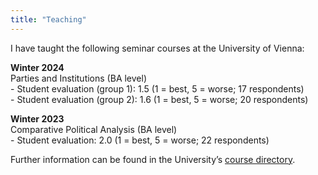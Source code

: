 ```yaml
---
title: "Teaching"
---
```


I have taught the following seminar courses at the University of Vienna:

**Winter 2024**<br>
Parties and Institutions (BA level)\
- Student evaluation (group 1): 1.5 (1 = best, 5 = worse; 17 respondents)\
- Student evaluation (group 2): 1.6 (1 = best, 5 = worse; 20 respondents)\

**Winter 2023**<br>
Comparative Political Analysis (BA level)\
- Student evaluation: 2.0 (1 = best, 5 = worse; 22 respondents)\

Further information can be found in the University's [course directory](https://ufind.univie.ac.at/en/person.html?id=1004088).

